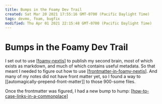 ```yaml
---
title: Bumps in the Foamy Dev Trail
created: Sat Mar 20 2021 17:55:16 GMT-0700 (Pacific Daylight Time)
tags: devmo, foam, bugfix
modified: Thu Apr 01 2021 22:15:48 GMT-0700 (Pacific Daylight Time)
---
```


# Bumps in the Foamy Dev Trail

I set out to use [[foamy-nextjs]] to publish my second brain, most of which exists as markdown, and much of which contains useful metadata. So that meant I needed to figure out how to use [[frontmatter-in-foamy-nextjs]]. And many of my notes did not have front matter yet, so I found a way to [[automagically-prepend-front-matter]] to those 900-some files.

Once the frontmatter was figured, I had a new bump to hump: [[how-to-case-links-in-a-commonplace]]

[//begin]: # "Autogenerated link references for markdown compatibility"
[foamy-nextjs]: foamy-nextjs "Foamy NextJS Starter"
[frontmatter-in-foamy-nextjs]: frontmatter-in-foamy-nextjs "Frontmatter In Foamy NextJS"
[how-to-case-links-in-a-commonplace]: how-to-case-links-in-a-commonplace "How to Case Links in a Commonplace"
[//end]: # "Autogenerated link references"
